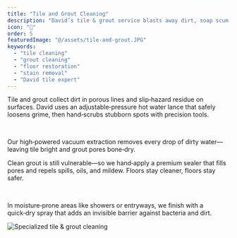 ```yaml
---
title: "Tile and Grout Cleaning"
description: "David’s tile & grout service blasts away dirt, soap scum, and stains with hot water and hand‑scrub tools, then seals grout lines to keep floors looking fresh longer. Perfect for kitchens, baths, patios, and entryways."
icon: "🧼"
order: 5
featuredImage: "@/assets/tile-and-grout.JPG"
keywords:
  - "tile cleaning"
  - "grout cleaning"
  - "floor restoration"
  - "stain removal"
  - "David tile expert"
---
```



<Section variant="imageCol3" childSlotClass="flex lg:flex-row-reverse">
  <Section variant="textCol">
    <Section
      variant="headAndP"
      heading={[{ text: "Surface‑Safe, Deep‑Clean", tagName: "h4" }]}
    >
      <p>
        Tile and grout collect dirt in porous lines and slip‑hazard residue on surfaces. David uses an adjustable‑pressure hot water lance that safely loosens grime, then hand‑scrubs stubborn spots with precision tools.
      </p>
      <br/>
      <p>
        Our high‑powered vacuum extraction removes every drop of dirty water—leaving tile bright and grout pores bone‑dry.
      </p>
    </Section>
    <Section
      variant="headAndP"
      heading={[{ text: "Sealing for Long‑Term Clean", tagName: "h4" }]}
    >
      <p>
        Clean grout is still vulnerable—so we hand‑apply a premium sealer that fills pores and repels spills, oils, and mildew. Floors stay cleaner, floors stay safer.
      </p>
      <br/>
      <p>
        In moisture‑prone areas like showers or entryways, we finish with a quick‑dry spray that adds an invisible barrier against bacteria and dirt.
      </p>
    </Section>
  </Section>

  <Section variant="contentImgSec">
    <Image
      src={groutImg}
      alt="Specialized tile & grout cleaning"
      class="w-full h-auto rounded-lg shadow-lg mb-6"
      loading="lazy"
    />
  </Section>
</Section>
